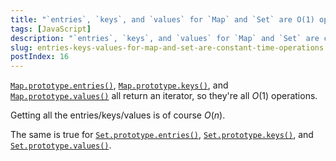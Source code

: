 ```yaml
---
title: "`entries`, `keys`, and `values` for `Map` and `Set` are O(1) operations"
tags: [JavaScript]
description: "`entries`, `keys`, and `values` for `Map` and `Set` are constant time operations"
slug: entries-keys-values-for-map-and-set-are-constant-time-operations
postIndex: 16
---
```


[`Map.prototype.entries()`](https://developer.mozilla.org/en-US/docs/Web/JavaScript/Reference/Global_Objects/Map/entries), [`Map.prototype.keys()`](https://developer.mozilla.org/en-US/docs/Web/JavaScript/Reference/Global_Objects/Map/entrihttps://developer.mozilla.org/en-US/docs/Web/JavaScript/Reference/Global_Objects/Map/https://developer.mozilla.org/en-US/docs/Web/JavaScript/Reference/Global_Objects/Map/keys), and [`Map.prototype.values()`](https://developer.mozilla.org/en-US/docs/Web/JavaScript/Reference/Global_Objects/Map/values) all return an iterator, so they're all $O(1)$ operations. 

Getting all the entries/keys/values is of course $O(n)$.

The same is true for [`Set.prototype.entries()`](https://developer.mozilla.org/en-US/docs/Web/JavaScript/Reference/Global_Objects/Set/entries), [`Set.prototype.keys()`](https://developer.mozilla.org/en-US/docs/Web/JavaScript/Reference/Global_Objects/Set/keys), and [`Set.prototype.values()`](https://developer.mozilla.org/en-US/docs/Web/JavaScript/Reference/Global_Objects/Set/values).
